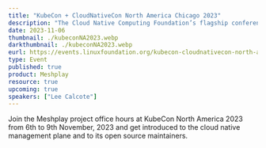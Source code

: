 ```yaml
---
title: "KubeCon + CloudNativeCon North America Chicago 2023"
description: "The Cloud Native Computing Foundation’s flagship conference gathers adopters and technologists from leading open source and cloud native communities."
date: 2023-11-06
thumbnail: ./kubeconNA2023.webp
darkthumbnail: ./kubeconNA2023.webp
eurl: https://events.linuxfoundation.org/kubecon-cloudnativecon-north-america/
type: Event
published: true
product: Meshplay
resource: true
upcoming: true
speakers: ["Lee Calcote"]
---
```

Join the Meshplay project office hours at KubeCon North America 2023 from 6th to 9th November, 2023 and get introduced to the cloud native management plane and to its open source maintainers.

